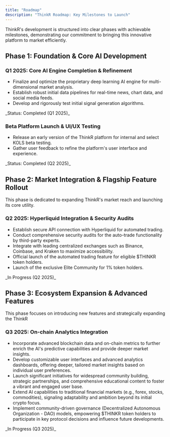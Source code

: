 ```yaml
---
title: "Roadmap"
description: "ThinkR Roadmap: Key Milestones to Launch"
---
```


ThinkR's development is structured into clear phases with achievable milestones, demonstrating our commitment to bringing this innovative platform to market efficiently.

## Phase 1: Foundation & Core AI Development

### Q1 2025: Core AI Engine Completion & Refinement

- Finalize and optimize the proprietary deep learning AI engine for multi-dimensional market analysis.
- Establish robust initial data pipelines for real-time news, chart data, and social media feeds.
- Develop and rigorously test initial signal generation algorithms.

<Check>
  _Status: Completed (Q1 2025)_
</Check>

### Beta Platform Launch & UI/UX Testing

- Release an early version of the ThinkR platform for internal and select KOLS beta testing.
- Gather user feedback to refine the platform's user interface and experience.

<Check>
  _Status: Completed (Q2 2025)_
</Check>

## Phase 2: Market Integration & Flagship Feature Rollout

This phase is dedicated to expanding ThinkR's market reach and launching its core utility.

### Q2 2025: Hyperliquid Integration & Security Audits

- Establish secure API connection with Hyperliquid for automated trading.
- Conduct comprehensive security audits for the auto-trade functionality by third-party experts.
- Integrate with leading centralized exchanges such as Binance, Coinbase, and Kraken to maximize accessibility.
- Official launch of the automated trading feature for eligible \$THINKR token holders.
- Launch of the exclusive Elite Community for 1% token holders.

<Warning>
  _In Progress (Q2 2025)_
</Warning>

## Phase 3: Ecosystem Expansion & Advanced Features

This phase focuses on introducing new features and strategically expanding the ThinkR

### Q3 2025: On-chain Analytics Integration

- Incorporate advanced blockchain data and on-chain metrics to further enrich the AI's predictive capabilities and provide deeper market insights.
- Develop customizable user interfaces and advanced analytics dashboards, offering deeper, tailored market insights based on individual user preferences.
- Launch significant initiatives for widespread community building, strategic partnerships, and comprehensive educational content to foster a vibrant and engaged user base.
- Extend AI capabilities to traditional financial markets (e.g., forex, stocks, commodities), signaling adaptability and ambition beyond its initial crypto focus.
- Implement community-driven governance (Decentralized Autonomous Organization - DAO) models, empowering \$THINKR token holders to participate in key protocol decisions and influence future developments.

<Warning>
  _In Progress (Q3 2025)_ 
</Warning>